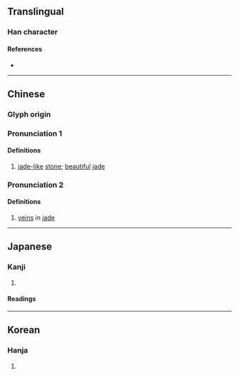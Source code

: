 {{also|珉}}
{{character info}}
==Translingual==

===Han character===
{{Han char|rn=96|rad=玉|as=04|sn=8|four=10140|canj=MGYK|ids=⿰𤣩文}}

====References====
* {{Han ref|kx=0728.030|dkj=20860|dj=1140.030|hdz=21105.030|uh=739F|ud=29599|bh=AAB3|bd=43699}}

----

==Chinese==
{{zh-forms}}

===Glyph origin===
{{Han etym}}

===Pronunciation 1===
{{zh-pron
|m=mín,wén,1nb=standard in Mainland,2nb=standard in Taiwan
|c=man4
|oc=y
|cat=n
}}

====Definitions====
{{zh-hanzi}}

# {{lb|zh|literary}} [[jade]][[-like]] [[stone]]; [[beautiful]] [[jade]]

===Pronunciation 2===
{{zh-pron
|m=wén
|cat=n
}}

====Definitions====
{{zh-hanzi}}

# {{lb|zh|literary}} [[vein]]s in [[jade]]

----

==Japanese==

===Kanji===
{{ja-kanji|grade=|rs=玉04}}

# {{rfdef|ja|sort=玉04}}

====Readings====
{{ja-readings|on=[[びん]] (bin), [[みん]] (min), [[ばい]] (bai), [[まい]] (mai), [[ぶん]] (bun), [[もん]] (mon)|kun=}}

----

==Korean==

===Hanja===
{{ko-hanja|hangeul=민|eumhun=}}

# {{rfdef|ko|sort=玉04}}
